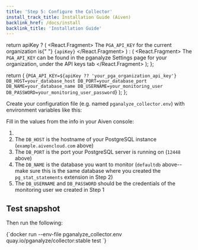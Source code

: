 ```yaml
---
title: 'Step 5: Configure the Collector'
install_track_title: Installation Guide (Aiven)
backlink_href: /docs/install
backlink_title: 'Installation Guide'
---
```





  return apiKey ? (
    <React.Fragment>
      The <code>PGA_API_KEY</code> for the current organization is{" "}
      <code>{apiKey}</code>
    </React.Fragment>
  ) : (
    <React.Fragment>
      The <code>PGA_API_KEY</code> can be found in the pganalyze Settings page
      for your organization, under the API keys tab
    </React.Fragment>
  );
};

  return (
    <CodeBlock>
      {`PGA_API_KEY=${apiKey ?? 'your_pga_organization_api_key'}
DB_HOST=your_database_host
DB_PORT=your_database_port
DB_NAME=your_database_name
DB_USERNAME=your_monitoring_user
DB_PASSWORD=your_monitoring_user_password`}
    </CodeBlock>
  );
};

Create your configuration file (e.g. named `pganalyze_collector.env`) with environment variables like this:

<CollectorDotEnv apiKey={props.apiKey} />

Fill in the values from the info in your Aiven console:

<ImgAivenDbSettings />

1. <APIKeyInstructions apiKey={props.apiKey} />
2. The `DB_HOST` is the hostname of your PostgreSQL instance (`example.aivencloud.com` above)
3. The `DB_PORT` is the port your PostgreSQL server is running on (`12448` above)
4. The `DB_NAME` is the database you want to monitor (`defaultdb` above--make
   sure this is the same database where you created the `pg_stat_statements`
   extension in Step 2)
5. The `DB_USERNAME` and `DB_PASSWORD` should be the credentials of the monitoring user we created in Step 1

## Test snapshot

Then run the following:

<CodeBlock language="bash">
{`docker run --env-file pganalyze_collector.env quay.io/pganalyze/collector:stable test
`}
</CodeBlock>

<PublicLastStepLogInsightsLink />